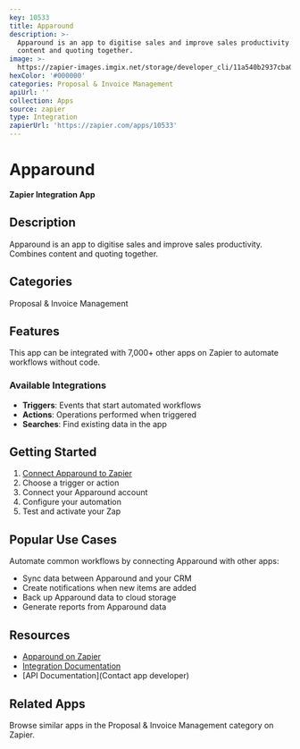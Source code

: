 ```yaml
---
key: 10533
title: Apparound
description: >-
  Apparound is an app to digitise sales and improve sales productivity. Combines
  content and quoting together.
image: >-
  https://zapier-images.imgix.net/storage/developer_cli/11a540b2937cba0d35f044a36e95af2b.png?auto=format%2Ccompress&ixlib=python-3.0.0&q=50
hexColor: '#000000'
categories: Proposal & Invoice Management
apiUrl: ''
collection: Apps
source: zapier
type: Integration
zapierUrl: 'https://zapier.com/apps/10533'
---
```

# Apparound

**Zapier Integration App**

## Description

Apparound is an app to digitise sales and improve sales productivity. Combines content and quoting together.

## Categories

Proposal & Invoice Management

## Features

This app can be integrated with 7,000+ other apps on Zapier to automate workflows without code.

### Available Integrations

- **Triggers**: Events that start automated workflows
- **Actions**: Operations performed when triggered
- **Searches**: Find existing data in the app

## Getting Started

1. [Connect Apparound to Zapier](https://zapier.com/apps/10533)
2. Choose a trigger or action
3. Connect your Apparound account
4. Configure your automation
5. Test and activate your Zap

## Popular Use Cases

Automate common workflows by connecting Apparound with other apps:

- Sync data between Apparound and your CRM
- Create notifications when new items are added
- Back up Apparound data to cloud storage
- Generate reports from Apparound data

## Resources

- [Apparound on Zapier](https://zapier.com/apps/10533)
- [Integration Documentation](https://zapier.com/apps/10533/integrations)
- [API Documentation](Contact app developer)

## Related Apps

Browse similar apps in the Proposal & Invoice Management category on Zapier.
